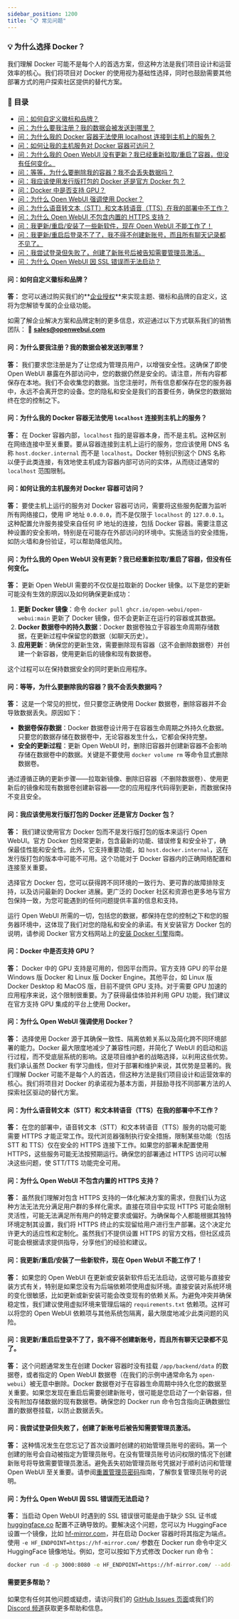 ```yaml
---
sidebar_position: 1200
title: "📋 常见问题"
---
```



<TopBanners />

### 💡 为什么选择 Docker？
我们理解 Docker 可能不是每个人的首选方案，但这种方法是我们项目设计和运营效率的核心。我们将项目对 Docker 的使用视为基础性选择，同时也鼓励需要其他部署方式的用户探索社区提供的替代方案。

### 📜 目录

- [问：如何自定义徽标和品牌？](#q-how-do-i-customize-the-logo-and-branding)
- [问：为什么要我注册？我的数据会被发送到哪里？](#q-why-am-i-asked-to-sign-up-where-are-my-data-being-sent-to)
- [问：为什么我的 Docker 容器无法使用 localhost 连接到主机上的服务？](#q-why-cant-my-docker-container-connect-to-services-on-the-host-using-localhost)
- [问：如何让我的主机服务对 Docker 容器可访问？](#q-how-do-i-make-my-hosts-services-accessible-to-docker-containers)
- [问：为什么我的 Open WebUI 没有更新？我已经重新拉取/重启了容器，但没有任何变化。](#q-why-isnt-my-open-webui-updating-ive-re-pulledrestarted-the-container-and-nothing-changed)
- [问：等等，为什么要删除我的容器？我不会丢失数据吗？](#q-wait-why-would-i-delete-my-container-wont-i-lose-my-data)
- [问：我应该使用发行版打包的 Docker 还是官方 Docker 包？](#q-should-i-use-the-distro-packaged-docker-or-the-official-docker-package)
- [问：Docker 中是否支持 GPU？](#q-is-gpu-support-available-in-docker)
- [问：为什么 Open WebUI 强调使用 Docker？](#q-why-does-open-webui-emphasize-the-use-of-docker)
- [问：为什么语音转文本（STT）和文本转语音（TTS）在我的部署中不工作？](#q-why-doesnt-speech-to-text-stt-and-text-to-speech-tts-work-in-my-deployment)
- [问：为什么 Open WebUI 不包含内置的 HTTPS 支持？](#q-why-doesnt-open-webui-include-built-in-https-support)
- [问：我更新/重启/安装了一些新软件，现在 Open WebUI 不能工作了！](#q-i-updatedrestartedinstalled-some-new-software-and-now-open-webui-isnt-working-anymore)
- [问：我更新/重启后登录不了了，我不得不创建新账号，而且所有聊天记录都不见了。](#q-i-updatedrestarted-and-now-my-login-isnt-working-anymore-i-had-to-create-a-new-account-and-all-my-chats-are-gone)
- [问：我尝试登录但失败了，创建了新账号后被告知需要管理员激活。](#q-i-tried-to-login-and-couldnt-made-a-new-account-and-now-im-being-told-my-account-needs-to-be-activated-by-an-admin)
- [问：为什么 Open WebUI 因 SSL 错误而无法启动？](#q-why-cant-open-webui-start-with-an-ssl-error)

#### **问：如何自定义徽标和品牌？**

**答：** 您可以通过购买我们的**[企业授权](https://docs.openwebui.com/enterprise)**来实现主题、徽标和品牌的自定义，这将为您解锁专属的企业级功能。

如需了解企业解决方案和品牌定制的更多信息，欢迎通过以下方式联系我们的销售团队：
📧 **sales@openwebui.com**

#### **问：为什么要我注册？我的数据会被发送到哪里？**

**答：** 我们要求您注册是为了让您成为管理员用户，以增强安全性。这确保了即使 Open WebUI 暴露在外部访问中，您的数据仍然是安全的。请注意，所有内容都保存在本地。我们不会收集您的数据。当您注册时，所有信息都保存在您的服务器中，永远不会离开您的设备。您的隐私和安全是我们的首要任务，确保您的数据始终在您的控制之下。

#### **问：为什么我的 Docker 容器无法使用 `localhost` 连接到主机上的服务？**

**答：** 在 Docker 容器内部，`localhost` 指的是容器本身，而不是主机。这种区别在网络连接中至关重要。要从容器连接到主机上运行的服务，您应该使用 DNS 名称 `host.docker.internal` 而不是 `localhost`。Docker 特别识别这个 DNS 名称以便于此类连接，有效地使主机成为容器内部可访问的实体，从而绕过通常的 `localhost` 范围限制。

#### **问：如何让我的主机服务对 Docker 容器可访问？**

**答：** 要使主机上运行的服务对 Docker 容器可访问，需要将这些服务配置为监听所有网络接口，使用 IP 地址 `0.0.0.0`，而不是仅限于 `localhost` 的 `127.0.0.1`。这种配置允许服务接受来自任何 IP 地址的连接，包括 Docker 容器。需要注意这种设置的安全影响，特别是在可能存在外部访问的环境中。实施适当的安全措施，如防火墙和身份验证，可以帮助降低风险。

#### **问：为什么我的 Open WebUI 没有更新？我已经重新拉取/重启了容器，但没有任何变化。**

**答：** 更新 Open WebUI 需要的不仅仅是拉取新的 Docker 镜像。以下是您的更新可能没有生效的原因以及如何确保更新成功：

1. **更新 Docker 镜像**：命令 `docker pull ghcr.io/open-webui/open-webui:main` 更新了 Docker 镜像，但不会更新正在运行的容器或其数据。
2. **Docker 数据卷中的持久数据**：Docker 数据卷独立于容器生命周期存储数据，在更新过程中保留您的数据（如聊天历史）。
3. **应用更新**：确保您的更新生效，需要删除现有容器（这不会删除数据卷）并创建一个新容器，使用更新后的镜像和现有数据卷。

这个过程可以在保持数据安全的同时更新应用程序。

#### **问：等等，为什么要删除我的容器？我不会丢失数据吗？**

**答：** 这是一个常见的担忧，但只要您正确使用 Docker 数据卷，删除容器并不会导致数据丢失。原因如下：

- **数据卷保存数据**：Docker 数据卷设计用于在容器生命周期之外持久化数据。只要您的数据存储在数据卷中，无论容器发生什么，它都会保持完整。
- **安全的更新过程**：更新 Open WebUI 时，删除旧容器并创建新容器不会影响存储在数据卷中的数据。关键是不要使用 `docker volume rm` 等命令显式删除数据卷。

通过遵循正确的更新步骤——拉取新镜像、删除旧容器（不删除数据卷）、使用更新后的镜像和现有数据卷创建新容器——您的应用程序代码得到更新，而数据保持不变且安全。

#### **问：我应该使用发行版打包的 Docker 还是官方 Docker 包？**

**答：** 我们建议使用官方 Docker 包而不是发行版打包的版本来运行 Open WebUI。官方 Docker 包经常更新，包含最新的功能、错误修复和安全补丁，确保最佳性能和安全性。此外，它支持重要功能，如 `host.docker.internal`，这在发行版打包的版本中可能不可用。这个功能对于 Docker 容器内的正确网络配置和连接至关重要。

选择官方 Docker 包，您可以获得跨不同环境的一致行为、更可靠的故障排除支持，以及访问最新的 Docker 进展。更广泛的 Docker 社区和资源也更多地与官方包保持一致，为您可能遇到的任何问题提供丰富的信息和支持。

运行 Open WebUI 所需的一切，包括您的数据，都保持在您的控制之下和您的服务器环境中，这体现了我们对您的隐私和安全的承诺。有关安装官方 Docker 包的说明，请参阅 Docker 官方文档网站上的[安装 Docker 引擎](https://docs.docker.com/engine/install/)指南。

#### **问：Docker 中是否支持 GPU？**

**答：** Docker 中的 GPU 支持是可用的，但因平台而异。官方支持 GPU 的平台是 Windows 版 Docker 和 Linux 版 Docker Engine。其他平台，如 Linux 版 Docker Desktop 和 MacOS 版，目前不提供 GPU 支持。对于需要 GPU 加速的应用程序来说，这个限制很重要。为了获得最佳体验并利用 GPU 功能，我们建议在官方支持 GPU 集成的平台上使用 Docker。

#### **问：为什么 Open WebUI 强调使用 Docker？**

**答：** 选择使用 Docker 源于其确保一致性、隔离依赖关系以及简化跨不同环境部署的能力。Docker 最大限度地减少了兼容性问题，并简化了 WebUI 的启动和运行过程，而不受底层系统的影响。这是项目维护者的战略选择，以利用这些优势。我们承认虽然 Docker 有学习曲线，但对于部署和维护来说，其优势是显著的。我们理解 Docker 可能不是每个人的首选，但这种方法是我们项目设计和运营效率的核心。我们将项目对 Docker 的承诺视为基本方面，并鼓励寻找不同部署方法的人探索社区驱动的替代方案。

#### **问：为什么语音转文本（STT）和文本转语音（TTS）在我的部署中不工作？**

**答：** 在您的部署中，语音转文本（STT）和文本转语音（TTS）服务的功能可能需要 HTTPS 才能正常工作。现代浏览器强制执行安全措施，限制某些功能（包括 STT 和 TTS）仅在安全的 HTTPS 连接下工作。如果您的部署未配置使用 HTTPS，这些服务可能无法按预期运行。确保您的部署通过 HTTPS 访问可以解决这些问题，使 STT/TTS 功能完全可用。

#### **问：为什么 Open WebUI 不包含内置的 HTTPS 支持？**

**答：** 虽然我们理解对包含 HTTPS 支持的一体化解决方案的需求，但我们认为这种方法无法充分满足用户群的多样化需求。直接在项目中实现 HTTPS 可能会限制灵活性，可能无法满足所有用户的特定要求或偏好。为确保每个人都能根据其独特环境定制其设置，我们将 HTTPS 终止的实现留给用户进行生产部署。这个决定允许更大的适应性和定制化。虽然我们不提供设置 HTTPS 的官方文档，但社区成员可能会根据请求提供指导，分享他们的经验和建议。

#### **问：我更新/重启/安装了一些新软件，现在 Open WebUI 不能工作了！**

**答：** 如果您的 Open WebUI 在更新或安装新软件后无法启动，这很可能与直接安装方式有关，特别是如果您没有为后端依赖项使用虚拟环境。直接安装对系统环境的变化很敏感，比如更新或新安装可能会改变现有的依赖关系。为避免冲突并确保稳定性，我们建议使用虚拟环境来管理后端的 `requirements.txt` 依赖项。这样可以将您的 Open WebUI 依赖项与其他系统包隔离，最大限度地减少此类问题的风险。

#### **问：我更新/重启后登录不了了，我不得不创建新账号，而且所有聊天记录都不见了。**

**答：** 这个问题通常发生在创建 Docker 容器时没有挂载 `/app/backend/data` 的数据卷，或者指定的 Open WebUI 数据卷（在我们的示例中通常命名为 `open-webui`）被无意中删除。Docker 数据卷对于在容器生命周期中持久化您的数据至关重要。如果您发现在重启后需要创建新账号，很可能是您启动了一个新容器，但没有附加存储数据的现有数据卷。确保您的 Docker run 命令包含指向正确数据位置的数据卷挂载，以防止数据丢失。

#### **问：我尝试登录但失败了，创建了新账号后被告知需要管理员激活。**

**答：** 这种情况发生在您忘记了首次设置时创建的初始管理员账号的密码。第一个创建的账号会自动被指定为管理员账号。在没有管理员账号访问权限的情况下创建新账号将导致需要管理员激活。避免丢失初始管理员账号凭据对于顺利访问和管理 Open WebUI 至关重要。请参阅[重置管理员密码](troubleshooting/password-reset)指南，了解恢复管理员账号的说明。

#### **问：为什么 Open WebUI 因 SSL 错误而无法启动？**

**答：** 当启动 Open WebUI 时遇到的 SSL 错误很可能是由于缺少 SSL 证书或 [huggingface.co](https://huggingface.co/) 配置不正确导致的。要解决这个问题，您可以为 HuggingFace 设置一个镜像，比如 [hf-mirror.com](https://hf-mirror.com/)，并在启动 Docker 容器时将其指定为端点。使用 `-e HF_ENDPOINT=https://hf-mirror.com/` 参数在 Docker run 命令中定义 HuggingFace 镜像地址。例如，您可以按如下方式修改 Docker run 命令：

```bash
docker run -d -p 3000:8080 -e HF_ENDPOINT=https://hf-mirror.com/ --add-host=host.docker.internal:host-gateway -v open-webui:/app/backend/data --name open-webui --restart always ghcr.io/open-webui/open-webui:main
```

#### **需要更多帮助？**

如果您有任何其他问题或疑虑，请访问我们的 [GitHub Issues 页面](https://github.com/open-webui/open-webui/issues)或我们的 [Discord 频道](https://discord.gg/5rJgQTnV4s)获取更多帮助和信息。

